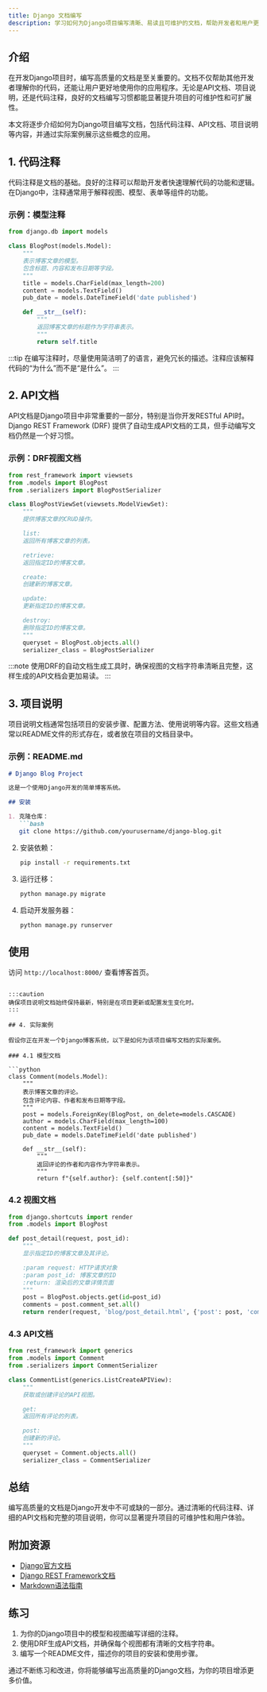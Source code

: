 ```yaml
---
title: Django 文档编写
description: 学习如何为Django项目编写清晰、易读且可维护的文档，帮助开发者和用户更好地理解和使用你的代码。
---
```


## 介绍

在开发Django项目时，编写高质量的文档是至关重要的。文档不仅帮助其他开发者理解你的代码，还能让用户更好地使用你的应用程序。无论是API文档、项目说明，还是代码注释，良好的文档编写习惯都能显著提升项目的可维护性和可扩展性。

本文将逐步介绍如何为Django项目编写文档，包括代码注释、API文档、项目说明等内容，并通过实际案例展示这些概念的应用。

## 1. 代码注释

代码注释是文档的基础。良好的注释可以帮助开发者快速理解代码的功能和逻辑。在Django中，注释通常用于解释视图、模型、表单等组件的功能。

### 示例：模型注释

```python
from django.db import models

class BlogPost(models.Model):
    """
    表示博客文章的模型。
    包含标题、内容和发布日期等字段。
    """
    title = models.CharField(max_length=200)
    content = models.TextField()
    pub_date = models.DateTimeField('date published')

    def __str__(self):
        """
        返回博客文章的标题作为字符串表示。
        """
        return self.title
```

:::tip
在编写注释时，尽量使用简洁明了的语言，避免冗长的描述。注释应该解释代码的“为什么”而不是“是什么”。
:::

## 2. API文档

API文档是Django项目中非常重要的一部分，特别是当你开发RESTful API时。Django REST Framework (DRF) 提供了自动生成API文档的工具，但手动编写文档仍然是一个好习惯。

### 示例：DRF视图文档

```python
from rest_framework import viewsets
from .models import BlogPost
from .serializers import BlogPostSerializer

class BlogPostViewSet(viewsets.ModelViewSet):
    """
    提供博客文章的CRUD操作。

    list:
    返回所有博客文章的列表。

    retrieve:
    返回指定ID的博客文章。

    create:
    创建新的博客文章。

    update:
    更新指定ID的博客文章。

    destroy:
    删除指定ID的博客文章。
    """
    queryset = BlogPost.objects.all()
    serializer_class = BlogPostSerializer
```

:::note
使用DRF的自动文档生成工具时，确保视图的文档字符串清晰且完整，这样生成的API文档会更加易读。
:::

## 3. 项目说明

项目说明文档通常包括项目的安装步骤、配置方法、使用说明等内容。这些文档通常以README文件的形式存在，或者放在项目的文档目录中。

### 示例：README.md

```markdown
# Django Blog Project

这是一个使用Django开发的简单博客系统。

## 安装

1. 克隆仓库：
   ```bash
   git clone https://github.com/yourusername/django-blog.git
   ```

2. 安装依赖：
   ```bash
   pip install -r requirements.txt
   ```

3. 运行迁移：
   ```bash
   python manage.py migrate
   ```

4. 启动开发服务器：
   ```bash
   python manage.py runserver
   ```

## 使用

访问 `http://localhost:8000/` 查看博客首页。
```

:::caution
确保项目说明文档始终保持最新，特别是在项目更新或配置发生变化时。
:::

## 4. 实际案例

假设你正在开发一个Django博客系统，以下是如何为该项目编写文档的实际案例。

### 4.1 模型文档

```python
class Comment(models.Model):
    """
    表示博客文章的评论。
    包含评论内容、作者和发布日期等字段。
    """
    post = models.ForeignKey(BlogPost, on_delete=models.CASCADE)
    author = models.CharField(max_length=100)
    content = models.TextField()
    pub_date = models.DateTimeField('date published')

    def __str__(self):
        """
        返回评论的作者和内容作为字符串表示。
        """
        return f"{self.author}: {self.content[:50]}"
```

### 4.2 视图文档

```python
from django.shortcuts import render
from .models import BlogPost

def post_detail(request, post_id):
    """
    显示指定ID的博客文章及其评论。

    :param request: HTTP请求对象
    :param post_id: 博客文章的ID
    :return: 渲染后的文章详情页面
    """
    post = BlogPost.objects.get(id=post_id)
    comments = post.comment_set.all()
    return render(request, 'blog/post_detail.html', {'post': post, 'comments': comments})
```

### 4.3 API文档

```python
from rest_framework import generics
from .models import Comment
from .serializers import CommentSerializer

class CommentList(generics.ListCreateAPIView):
    """
    获取或创建评论的API视图。

    get:
    返回所有评论的列表。

    post:
    创建新的评论。
    """
    queryset = Comment.objects.all()
    serializer_class = CommentSerializer
```

## 总结

编写高质量的文档是Django开发中不可或缺的一部分。通过清晰的代码注释、详细的API文档和完整的项目说明，你可以显著提升项目的可维护性和用户体验。

## 附加资源

- [Django官方文档](https://docs.djangoproject.com/)
- [Django REST Framework文档](https://www.django-rest-framework.org/)
- [Markdown语法指南](https://www.markdownguide.org/)

## 练习

1. 为你的Django项目中的模型和视图编写详细的注释。
2. 使用DRF生成API文档，并确保每个视图都有清晰的文档字符串。
3. 编写一个README文件，描述你的项目的安装和使用步骤。

通过不断练习和改进，你将能够编写出高质量的Django文档，为你的项目增添更多价值。